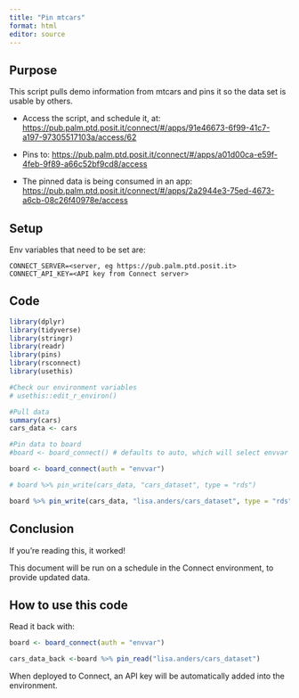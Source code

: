 ```yaml
---
title: "Pin mtcars"
format: html
editor: source
---
```


## Purpose

This script pulls demo information from mtcars and pins it so the data set is usable by others. 

- Access the script, and schedule it, at: <https://pub.palm.ptd.posit.it/connect/#/apps/91e46673-6f99-41c7-a197-97305517103a/access/62> 

- Pins to: <https://pub.palm.ptd.posit.it/connect/#/apps/a01d00ca-e59f-4feb-9f89-a66c52bf9cd8/access> 

- The pinned data is being consumed in an app: <https://pub.palm.ptd.posit.it/connect/#/apps/2a2944e3-75ed-4673-a6cb-08c26f40978e/access> 

## Setup

Env variables that need to be set are: 

```
CONNECT_SERVER=<server, eg https://pub.palm.ptd.posit.it>
CONNECT_API_KEY=<API key from Connect server>
```

## Code 

```r
library(dplyr)
library(tidyverse)
library(stringr)
library(readr)
library(pins)
library(rsconnect)
library(usethis)

#Check our environment variables
# usethis::edit_r_environ()

#Pull data
summary(cars)
cars_data <- cars

#Pin data to board
#board <- board_connect() # defaults to auto, which will select envvar if CONNECT_SERVER and CONNECT_API_KEY are present

board <- board_connect(auth = "envvar")

# board %>% pin_write(cars_data, "cars_dataset", type = "rds")

board %>% pin_write(cars_data, "lisa.anders/cars_dataset", type = "rds", force_identical_write = TRUE)
```

## Conclusion

If you're reading this, it worked!

This document will be run on a schedule in the Connect environment, to provide updated data.  

## How to use this code 

Read it back with: 

```r
board <- board_connect(auth = "envvar")

cars_data_back <-board %>% pin_read("lisa.anders/cars_dataset")
```

When deployed to Connect, an API key will be automatically added into the environment. 


